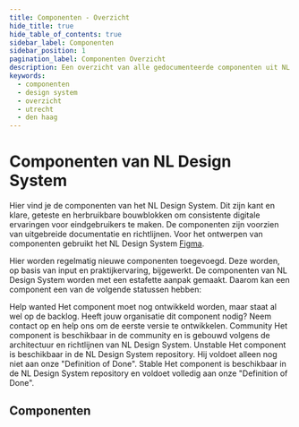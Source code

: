 ```yaml
---
title: Componenten - Overzicht
hide_title: true
hide_table_of_contents: true
sidebar_label: Componenten
sidebar_position: 1
pagination_label: Componenten Overzicht
description: Een overzicht van alle gedocumenteerde componenten uit NL Design System
keywords:
  - componenten
  - design system
  - overzicht
  - utrecht
  - den haag
---
```







# Componenten van NL Design System

Hier vind je de componenten van het NL Design System. Dit zijn kant en klare, geteste en herbruikbare bouwblokken om consistente digitale ervaringen voor eindgebruikers te maken. De componenten zijn voorzien van uitgebreide documentatie en richtlijnen.
Voor het ontwerpen van componenten gebruikt het NL Design System [Figma](/documentatie/docs/richtlijnen/figma).

Hier worden regelmatig nieuwe componenten toegevoegd. Deze worden, op basis van input en praktijkervaring, bijgewerkt.
De componenten van NL Design System worden met een estafette aanpak gemaakt. Daarom kan een component een van de volgende statussen hebben:

<DefinitionList>
  <Definition>
    <DefinitionTitle>Help wanted</DefinitionTitle>
    <DefinitionData>
      Het component moet nog ontwikkeld worden, maar staat al wel op de backlog. Heeft jouw organisatie dit component
      nodig? Neem contact op en help ons om de eerste versie te ontwikkelen.
    </DefinitionData>
  </Definition>
  <Definition>
    <DefinitionTitle>Community</DefinitionTitle>
    <DefinitionData>
      Het component is beschikbaar in de community en is gebouwd volgens de architectuur en richtlijnen van NL Design
      System.
    </DefinitionData>
  </Definition>
  <Definition>
    <DefinitionTitle>Unstable</DefinitionTitle>
    <DefinitionData>
      Het component is beschikbaar in de NL Design System repository. Hij voldoet alleen nog niet aan onze "Definition
      of Done".
    </DefinitionData>
  </Definition>
  <Definition>
    <DefinitionTitle>Stable</DefinitionTitle>
    <DefinitionData>
      Het component is beschikbaar in de NL Design System repository en voldoet volledig aan onze "Definition of Done".
    </DefinitionData>
  </Definition>
</DefinitionList>

## Componenten

<ComponentOverview components={componentOverview} />
